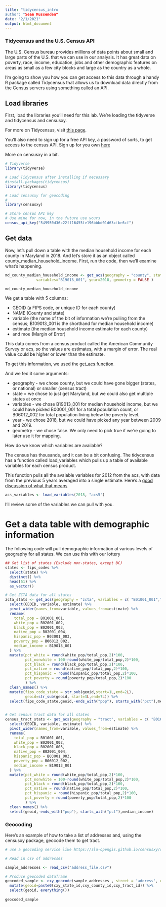 ```yaml
---
title: "tidycensus_intro
author: "Sean Mussenden"
date: "2/1/2021"
output: html_document
---
```


### Tidycensus and the U.S. Census API

The U.S. Census bureau provides millions of data points about small and large parts of the U.S. that we can use in our analysis.  It has great data on poverty, race, income, education, jobs and other demographic features on areas as small as a few city blocks and large as the country as a whole. 

I'm going to show you how you can get access to this data through a handy R package called Tidycensus that allows us to download data directly from the Census servers using something called an API. 

## Load libraries

First, load the libraries you'll need for this lab.  We're loading the tidyverse and tidycensus and censusxy.  

For more on Tidycensus, visit [this page](https://walker-data.com/tidycensus/). 

You'll also need to sign up for a free API key, a password of sorts, to get access to the census API. Sign up for you own [here](https://api.census.gov/data/key_signup.html)

More on censusxy in a bit. 

```r
# Tidyverse
library(tidyverse)

# Load Tidycensus after installing if necessary
#install.packages(tidycensus)
library(tidycensus)

# Load censusxy for geocoding
# 
library(censusxy)

# Store census API key
# Use mine for now, in the future use yours
census_api_key("549950d36c22ff16455fe196bbbd01d63cfbe6cf")

```

## Get data 

Now, let's pull down a table with the median household income for each county in Maryland in 2018. And let's store it as an object called county_median_household_income. 
First, run the code, then we'll examine what's happening. 

```r
md_county_median_household_income <- get_acs(geography = "county", state="MD",
              variables="B19013_001", year=2018, geometry = FALSE )

md_county_median_household_income

```

We get a table with 5 columns: 

* GEOID (a FIPS code, or unique ID for each county)
* NAME (County and state)
* variable (the name of the bit of information we're pulling from the census; B109013_001 is the shorthand for median household income)
* estimate (the median household income estimate for each county)
* and moe (Margin of Error)

This data comes from a census product called the American Community Survey or acs, so the values are estimates, with a margin of error.  The real value could be higher or lower than the estimate. 

To get this information, we used the [get_acs function](https://walkerke.github.io/tidycensus/reference/get_acs.html).  

And we fed it some arguments:

* geography - we chose county, but we could have gone bigger (states, or national) or smaller (census tract)
* state = we chose to just get Maryland, but we could also get multiple states at once
* variables - we chose B19013_001 for median household income, but we could have picked B00001_001 for a total population count, or B06012_002 for total population living below the poverty level. 
* year - we chose 2018, but we could have picked any year between 2009 and 2019. 
* geometry - we chose false.  We only need to pick true if we're going to later use it for mapping. 

How do we know which variables are available? 

The census has thousands, and it can be a bit confusing.  The tidycensus has a function called load_variables which pulls up a table of available variables for each census product. 

This function pulls all the avaiable variables for 2012 from the acs, with data from the previous 5 years averaged into a single estimate.  Here's a [good discussion of what that means](https://www.census.gov/data/developers/data-sets/acs-5year.html)

```r
acs_variables <- load_variables(2018, "acs5")
```

I'll review some of the variables we can pull with you. 

# Get a data table with demographic information

The following code will pull demographic information at various levels of geography for all states. We can use this with our lottery   

```r
## Get list of states (Exclude non-states, except DC)
states <- fips_codes %>%
  select(state) %>%
  distinct() %>%
  head(51) %>%
  as_vector() 

# Get ZCTA data for all states   
zcta_stats <- get_acs(geography = "zcta", variables = c( "B01001_001","B02001_002","B02001_003","B02001_004","B03001_003","B06012_002","B19013_001"), year = 2018) %>%
  select(GEOID, variable, estimate) %>%
  pivot_wider(names_from=variable, values_from=estimate) %>%
  rename(
    total_pop = B01001_001,
    white_pop = B02001_002,
    black_pop = B02001_003,
    native_pop = B02001_004,
    hispanic_pop = B03001_003,
    poverty_pop = B06012_002,
    median_income = B19013_001
  ) %>%
  mutate(pct_white = round(white_pop/total_pop,2)*100,
         pct_nonwhite = 100-round(white_pop/total_pop,2)*100,
         pct_black = round(black_pop/total_pop,2)*100,
         pct_native = round(native_pop/total_pop,2)*100,
         pct_hispanic = round(hispanic_pop/total_pop,2)*100,
         pct_poverty = round(poverty_pop/total_pop,2)*100
         ) %>%
  clean_names() %>%
  mutate(fips_code_state = str_sub(geoid,start=1L,end=2L),
         geoid=str_sub(geoid, start=3L,end=7L)) %>%
  select(fips_code_state,geoid,-ends_with("pop"), starts_with("pct"),median_income) 

  
# Get census tract data for all states
census_tract_stats <- get_acs(geography = "tract", variables = c( "B01001_001","B02001_002","B02001_003","B02001_004","B03001_003","B06012_002","B19013_001"), state=states,year = 2018) %>%
  select(GEOID, variable, estimate) %>%
  pivot_wider(names_from=variable, values_from=estimate) %>%
  rename(
    total_pop = B01001_001,
    white_pop = B02001_002,
    black_pop = B02001_003,
    native_pop = B02001_004,
    hispanic_pop = B03001_003,
    poverty_pop = B06012_002,
    median_income = B19013_001
  ) %>%
  mutate(pct_white = round(white_pop/total_pop,2)*100,
         pct_nonwhite = 100-round(white_pop/total_pop,2)*100,
         pct_black = round(black_pop/total_pop,2)*100,
         pct_native = round(native_pop/total_pop,2)*100,
         pct_hispanic = round(hispanic_pop/total_pop,2)*100,
         pct_poverty = round(poverty_pop/total_pop,2)*100
         ) %>%
  clean_names() %>%
  select(geoid,-ends_with("pop"), starts_with("pct"),median_income)


```

### Geocoding
Here's an example of how to take a list of addresses and, using the censusxy package, geocode them to get tract. 

```r
# use a geocoding service like https://slu-opengis.github.io/censusxy/reference/index.html

# Read in csv of addresses

sample_addresses <- read_csv("address_file.csv")

# Produce geocoded dataframe
geocoded_sample <- cxy_geocode(sample_addresses , street = 'address', city = 'city', state = 'state', zip = 'zip',return='geographies',benchmark='Public_AR_Current',vintage='Current_Current',output='full') %>%
  mutate(geoid=paste0(cxy_state_id,cxy_county_id,cxy_tract_id)) %>%
  select(geoid, everything())
	
geocoded_sample
```
